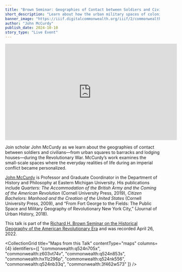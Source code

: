 ```yaml
---
title: "Brown Seminar: Geographies of Contact between Soldiers and Civilians"
short_description: "Learn about how the urban military spaces of colonial cities shaped the course of the Revolutionary War"
banner_image: "https://iiif.digitalcommonwealth.org/iiif/2/commonwealth:q524n7066/3826,1100,3302,1908/pct:50/0/default.jpg"
author: "John McCurdy"
publish_date: 2024-10-10
story_type: "Live Event"
---
```


<iframe width="560" height="315" src="https://www.youtube.com/embed/FOuu1TJvsCo?si=PgPSxk6nKUjHuJu3" title="YouTube video player" frameborder="0" allow="accelerometer; autoplay; clipboard-write; encrypted-media; gyroscope; picture-in-picture; web-share" referrerpolicy="strict-origin-when-cross-origin" allowfullscreen></iframe>

Join scholar John McCurdy as we learn about the geographies of contact between soldiers and civilians—from urban squares to barracks and lodging houses—during the Revolutionary War. McCurdy’s work examines the small-scale spaces where the everyday realities of life during an imperial conflict became personalized.

[John McCurdy](https://www.emich.edu/history-philosophy/history/faculty/j-mccurdy.php) is Professor and Graduate Coordinator in the Department of History and Philosophy at Eastern Michigan University. His publications include *Quarters: The Accommodation of the British Army and the Coming of the American Revolution* (Cornell University Press, 2019), *Citizen Bachelors: Manhood and the Creation of the United States* (Cornell University Press, 2009), and “From Fort George to the Fields: The Public Space and Military Geography of Revolutionary New York City,” (Journal of Urban History, 2018).

This talk is part of the [Richard H. Brown Seminar on the Historical Geography of the American Revolutionary Era](https://www.leventhalmap.org/tags/richard-h.-brown-seminar/) and was recorded April 26, 2022.

<CollectionGrid
    title="Maps from this Talk"
    contentType="maps"
    columns={4}
    identifiers={[
        "commonwealth:q524n705x",
        "commonwealth:z603vt74v",
        "commonwealth:q524n853s",
        "commonwealth:hx11z296p",
        "commonwealth:q524nk556",
        "commonwealth:q524nb33q",
        "commonwealth:3f462w573"
    ]}
/>